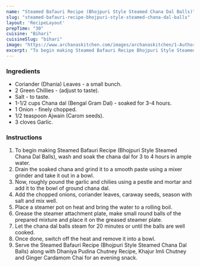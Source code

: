 ---
name: "Steamed Bafauri Recipe (Bhojpuri Style Steamed Chana Dal Balls)"
slug: "steamed-bafauri-recipe-bhojpuri-style-steamed-chana-dal-balls"
layout: 'RecipeLayout'
prepTime: "30"
cuisine: "Bihari"
cuisineSlug: "bihari"
image: "https://www.archanaskitchen.com/images/archanaskitchen/1-Author/nithya.anantham/Steamed_Bafauri_Recipe_Bhojpuri_Style_Steamed_Chana_Dal_Balls.jpg"
excerpt: "To begin making Steamed Bafauri Recipe Bhojpuri Style Steamed Chana Dal Balls, wash and soak the chana dal for 3 to 4 hours in ample water"
---

### Ingredients

- Coriander (Dhania) Leaves - a small bunch.
- 2 Green Chillies - (adjust to taste).
- Salt - to taste.
- 1-1/2 cups Chana dal (Bengal Gram Dal) - soaked for 3-4 hours.
- 1 Onion - finely chopped.
- 1/2 teaspoon Ajwain (Carom seeds).
- 3 cloves Garlic.

### Instructions

1. To begin making Steamed Bafauri Recipe (Bhojpuri Style Steamed Chana Dal Balls), wash and soak the chana dal for 3 to 4 hours in ample water.
1. Drain the soaked chana and grind it to a smooth paste using a mixer grinder and take it out in a bowl.
1. Now, roughly pound the garlic and chilies using a pestle and mortar and add it to the bowl of ground chana dal.
1. Add the chopped onions, coriander leaves, caraway seeds, season with salt and mix well.
1. Place a steamer pot on heat and bring the water to a rolling boil.
1. Grease the steamer attachment plate, make small round balls of the prepared mixture and place it on the greased steamer plate.
1. Let the chana dal balls steam for 20 minutes or until the balls are well cooked.
1. Once done, switch off the heat and remove it into a bowl.
1. Serve the Steamed Bafauri Recipe (Bhojpuri Style Steamed Chana Dal Balls) along with Dhaniya Pudina Chutney Recipe, Khajur Imli Chutney and Ginger Cardamom Chai for an evening snack.
